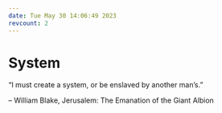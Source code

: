 ```yaml
---
date: Tue May 30 14:06:49 2023
revcount: 2
---
```


# System

“I must create a system, or be enslaved by another man's.”

 -- William Blake, Jerusalem: The Emanation of the Giant Albion
